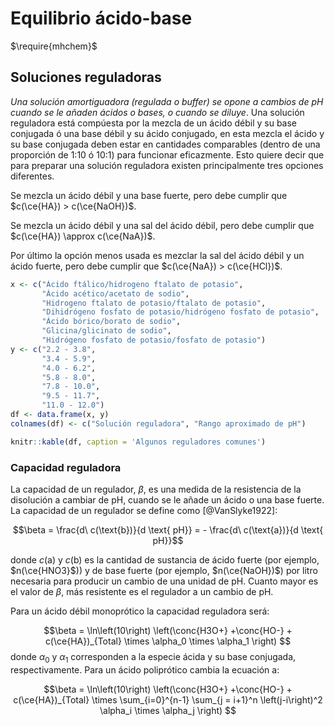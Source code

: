 # Equilibrio ácido-base

$\require{mhchem}$

$\newcommand{\conc}[1]{\left[ \ce{#1} \right]}$

## Soluciones reguladoras

*Una solución amortiguadora (regulada o buffer) se opone a cambios de pH cuando se le añaden ácidos o bases, o cuando se diluye*. Una solución reguladora está compúesta por la mezcla de un ácido débil y su base conjugada ó una base débil y su ácido conjugado, en esta mezcla el ácido y su base conjugada deben estar en cantidades comparables (dentro de una proporción de 1:10 ó 10:1) para funcionar eficazmente. Esto quiere decir que para preparar una solución reguladora existen principalmente tres opciones diferentes.

::: {.example}
Se mezcla un ácido débil y una base fuerte, pero debe cumplir que $c(\ce{HA}) > c(\ce{NaOH})$.
:::

::: {.example}
Se mezcla un ácido débil y una sal del ácido débil, pero debe cumplir que $c(\ce{HA}) \approx c(\ce{NaA})$.
:::

::: {.example}
Por último la opción menos usada es mezclar la sal del ácido débil y un ácido fuerte, pero debe cumplir que $c(\ce{NaA}) > c(\ce{HCl})$.
:::

```r
x <- c("Ácido ftálico/hidrogeno ftalato de potasio",
       "Ácido acético/acetato de sodio",
       "Hidrogeno ftalato de potasio/ftalato de potasio",
       "Dihidrógeno fosfato de potasio/hidrógeno fosfato de potasio",
       "Ácido bórico/borato de sodio",
       "Glicina/glicinato de sodio",
       "Hidrógeno fosfato de potasio/fosfato de potasio")
y <- c("2.2 - 3.8",
       "3.4 - 5.9",
       "4.0 - 6.2",
       "5.8 - 8.0",
       "7.8 - 10.0",
       "9.5 - 11.7",
       "11.0 - 12.0")
df <- data.frame(x, y)
colnames(df) <- c("Solución reguladora", "Rango aproximado de pH")

knitr::kable(df, caption = 'Algunos reguladores comunes')
```

### Capacidad reguladora

La capacidad de un regulador, $\beta$, es una medida de la resistencia de la disolución a cambiar de pH, cuando se le añade un ácido o una base fuerte. La capacidad de un regulador se define como [@VanSlyke1922]:

$$\beta = \frac{d\ c(\text{b})}{d \text{ pH}} = - \frac{d\ c(\text{a})}{d \text{ pH}}$$

donde $c(\text{a})$ y $c(\text{b})$ es la cantidad de sustancia de ácido fuerte (por ejemplo, $n(\ce{HNO3}$)) y de base fuerte (por ejemplo, $n(\ce{NaOH})$) por litro necesaria para producir un cambio de una unidad de pH. Cuanto mayor es el valor de $\beta$, más resistente es el regulador a un cambio de pH.

Para un ácido débil monoprótico la capacidad reguladora será:

$$\beta = \ln\left(10\right) \left(\conc{H3O+} +\conc{HO-} + c(\ce{HA})_{Total} \times \alpha_0 \times \alpha_1 \right) $$
donde $\alpha_0$ y $\alpha_1$ corresponden a la especie ácida y su base conjugada, respectivamente. Para un ácido poliprótico cambia la ecuación a:

$$\beta = \ln\left(10\right) \left(\conc{H3O+} +\conc{HO-} + c(\ce{HA})_{Total} \times \sum_{i=0}^{n-1} \sum_{j = i+1}^n \left(j-i\right)^2 \alpha_i \times \alpha_j \right) $$
